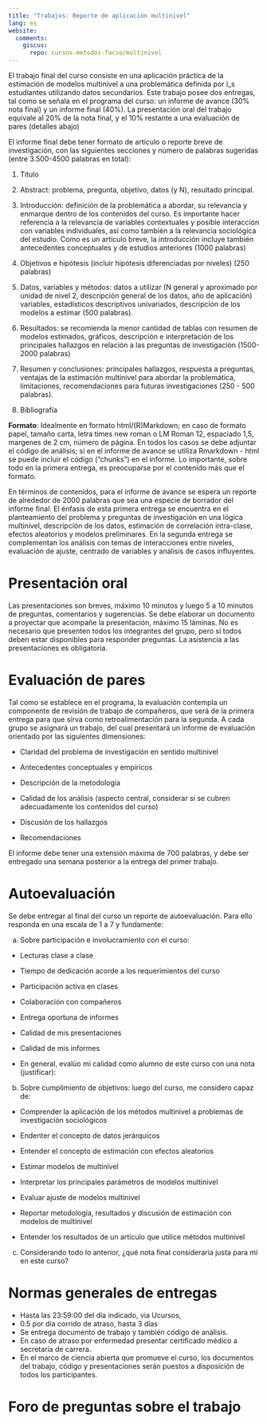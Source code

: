 ```yaml
---
title: "Trabajos: Reporte de aplicación multinivel"
lang: es
website:
  comments:
    giscus:
      repo: cursos-metodos-facso/multinivel
---
```



El trabajo final del curso consiste en una aplicación práctica de la estimación de modelos multinivel a una problemática definida por l_s estudiantes utilizando datos secundarios. Este trabajo posee dos entregas, tal como se señala en el programa del curso: un informe de avance (30% nota final) y un informe final (40%). La presentación oral del trabajo  equivale al 20% de la nota final, y el 10% restante a una evaluación de pares (detalles abajo)

El informe final debe tener formato de artículo o reporte breve de investigación, con las siguientes secciones y número de palabras sugeridas (entre 3.500-4500 palabras en total):

1.  Tı́tulo

2.  Abstract: problema, pregunta, objetivo, datos (y N), resultado principal.

3.  Introducción: definición de la problemática a abordar, su relevancia y enmarque dentro de los contenidos del curso. Es importante hacer referencia a la relevancia de variables contextuales y posible interacción con variables individuales, ası́ como también a la relevancia sociológica del estudio. Como es un artı́culo breve, la introducción incluye también antecedentes conceptuales y de estudios anteriores (1000 palabras)

4.  Objetivos e hipótesis (incluir hipótesis diferenciadas por niveles)  (250 palabras)

5.  Datos, variables y métodos: datos a utilizar (N general y aproximado por unidad de nivel 2, descripción general de los datos, año de aplicación) variables, estadı́sticos descriptivos univariados, descripción de los modelos a estimar (500 palabras).

6.  Resultados: se recomienda la menor cantidad de tablas con resumen de modelos estimados, gráficos, descripción e interpretación de los principales hallazgos en relación a las preguntas de investigación (1500-2000 palabras)

7.  Resumen y conclusiones: principales hallazgos, respuesta a preguntas, ventajas de la estimación multinivel para abordar la problemática, limitaciones, recomendaciones para futuras investigaciones (250 - 500 palabras).

8.  Bibliografı́a

**Formato**: Idealmente en formato html/(R)Markdown; en caso de formato papel, tamaño carta, letra times new roman o LM Roman 12, espaciado 1,5, margenes de 2 cm, número de página. En todos los casos se debe adjuntar el código de análisis; si en el informe de avance se utiliza Rmarkdown - html se puede incluir el código (”chunks”) en el informe. Lo importante, sobre todo en la primera entrega, es preocuparse por el contenido más que el formato.

En términos de contenidos, para el informe de avance se espera un
reporte de alrededor de 2000 palabras que sea una especie de
borrador del informe final. El énfasis de esta primera entrega se encuentra en el planteamiento del problema y preguntas de investigación en una lógica multinivel, descripción de los datos, estimación de correlación intra-clase, efectos aleatorios y modelos preliminares. En la segunda entrega se complementan los análisis con temas de interacciones entre niveles, evaluación de ajuste, centrado de variables y análisis de casos influyentes.

Presentación oral
=================

Las presentaciones son breves, máximo 10 minutos y luego 5 a 10 minutos de preguntas, comentarios y sugerencias. Se debe elaborar un documento a proyectar que acompañe la presentación, máximo 15 láminas. No es necesario que presenten todos los integrantes del grupo, pero sí todos deben estar disponibles para responder preguntas. La asistencia a las presentaciones es obligatoria.

Evaluación de pares
===================

Tal como se establece en el programa, la evaluación contempla un componente de revisión de trabajo de compañeros, que será de la primera entrega para que sirva como retroalimentación para la segunda. A cada grupo se asignará un trabajo, del cual presentará un informe de evaluación orientado por las siguientes dimensiones:

-   Claridad del problema de investigación en sentido multinivel

-   Antecedentes conceptuales y empíricos

-   Descripción de la metodología

-   Calidad de los análisis (aspecto central, considerar si se cubren adecuadamente los contenidos del curso)

-   Discusión de los hallazgos

-   Recomendaciones

El informe debe tener una extensión máxima de 700 palabras, y debe ser entregado una semana posterior a la entrega del primer trabajo.

Autoevaluación
==============

Se debe entregar al final del curso un reporte de autoevaluación. Para ello responda en una escala de 1 a 7 y fundamente:

a) Sobre participación e involucramiento con el curso:

-   Lecturas clase a clase

-   Tiempo de dedicación acorde a los requerimientos del curso

-   Participación activa en clases

-   Colaboración con compañeros

-   Entrega oportuna de informes

-   Calidad de mis presentaciones

-   Calidad de mis informes

-   En general, evalúo mi calidad como alumno de este curso con una nota (justificar):

b) Sobre cumplimiento de objetivos: luego del curso, me considero capaz de:

-   Comprender la aplicación de los métodos multinivel a problemas de investigación sociológicos

-   Endenter el concepto de datos jerárquicos

-   Entender el concepto de estimación con efectos aleatorios

-   Estimar modelos de multinivel

-   Interpretar los principales parámetros de modelos multinivel

-   Evaluar ajuste de modelos multinivel

-   Reportar metodología, resultados y discusión de estimación con modelos de multinivel

-   Entender los resultados de un artículo que utilice métodos
    multinivel

c) Considerando todo lo anterior, ¿qué nota final consideraría justa para mí en este curso?


# Normas generales de entregas

- Hasta las 23:59:00 del dı́a indicado, via Ucursos,
- 0.5 por dı́a corrido de atraso, hasta 3 dı́as
- Se entrega documento de trabajo y también código de análisis.
- En caso de atraso por enfermedad presentar certificado médico a secretarı́a de carrera.
- En el marco de ciencia abierta que promueve el curso, los documentos del trabajo, código y presentaciones serán puestos a disposición de todos los participantes.


# Foro de preguntas sobre el trabajo

<script src="https://giscus.app/client.js"
        data-repo="cursos-metodos-facso/multinivel"
        data-repo-id="MDEwOlJlcG9zaXRvcnkyMDA3MTE2MDk="
        data-category="Q&A"
        data-category-id="DIC_kwDOC_aduc4CYhjI"
        data-mapping="title"
        data-strict="0"
        data-reactions-enabled="1"
        data-emit-metadata="0"
        data-input-position="bottom"
        data-theme="light"
        data-lang="es"
        crossorigin="anonymous"
        async>
</script>

